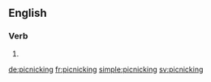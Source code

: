 ==English==

===Verb===
{{head|en}}

# {{present participle of|picnic}}

[[de:picnicking]]
[[fr:picnicking]]
[[simple:picnicking]]
[[sv:picnicking]]